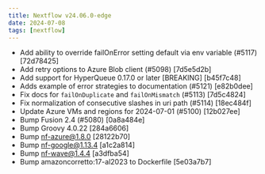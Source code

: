 ---
title: Nextflow v24.06.0-edge
date: 2024-07-08
tags: [nextflow]
---

- Add ability to override failOnError setting default via env variable (#5117) [72d78425]
- Add retry options to Azure Blob client (#5098) [7d5e5d2b]
- Add support for HyperQueue 0.17.0 or later [BREAKING] [b45f7c48]
- Adds example of error strategies to documentation (#5121) [e82b0dee]
- Fix docs for `failOnDuplicate` and `failOnMismatch` (#5113) [7d5c4824]
- Fix normalization of consecutive slashes in uri path (#5114) [18ec484f]
- Update Azure VMs and regions for 2024-07-01 (#5100) [12b027ee]
- Bump Fusion 2.4 (#5080) [0a8a484e]
- Bump Groovy 4.0.22 [284a6606]
- Bump nf-azure@1.8.0 [28122b70]
- Bump nf-google@1.13.4 [a1c2a814]
- Bump nf-wave@1.4.4 [a3dfba54]
- Bump amazoncorretto:17-al2023 to Dockerfile [5e03a7b7]
